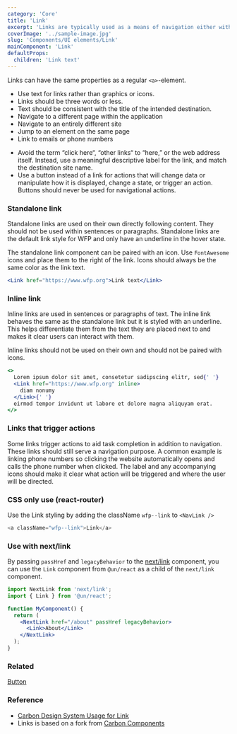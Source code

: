 ```yaml
---
category: 'Core'
title: 'Link'
excerpt: 'Links are typically used as a means of navigation either within the application, to a place outside, or to a resource.'
coverImage: '../sample-image.jpg'
slug: 'Components/UI elements/Link'
mainComponent: 'Link'
defaultProps:
  children: 'Link text'
---
```


Links can have the same properties as a regular `<a>`-element.

<DoUse>

- Use text for links rather than graphics or icons.
- Links should be three words or less.
- Text should be consistent with the title of the intended destination.
- Navigate to a different page within the application
- Navigate to an entirely different site
- Jump to an element on the same page
- Link to emails or phone numbers

</DoUse>

<DoNotUse>

- Avoid the term “click here“, “other links“ to “here,” or the web address itself. Instead, use a meaningful descriptive label for the link, and match the destination site name.
- Use a button instead of a link for actions that will change data or manipulate how it is displayed, change a state, or trigger an action. Buttons should never be used for navigational actions.

</DoNotUse>

### Standalone link

Standalone links are used on their own directly following content. They should not be used within sentences or paragraphs. Standalone links are the default link style for WFP and only have an underline in the hover state.

The standalone link component can be paired with an icon. Use `FontAwesome` icons and place them to the right of the link. Icons should always be the same color as the link text.

```jsx live
<Link href="https://www.wfp.org">Link text</Link>
```

### Inline link

Inline links are used in sentences or paragraphs of text. The inline link behaves the same as the standalone link but it is styled with an underline. This helps differentiate them from the text they are placed next to and makes it clear users can interact with them.

Inline links should not be used on their own and should not be paired with icons.

```jsx live
<>
  Lorem ipsum dolor sit amet, consetetur sadipscing elitr, sed{' '}
  <Link href="https://www.wfp.org" inline>
    diam nonumy
  </Link>{' '}
  eirmod tempor invidunt ut labore et dolore magna aliquyam erat.
</>
```

### Links that trigger actions

Some links trigger actions to aid task completion in addition to navigation. These links should still serve a navigation purpose. A common example is linking phone numbers so clicking the website automatically opens and calls the phone number when clicked. The label and any accompanying icons should make it clear what action will be triggered and where the user will be directed.

### CSS only use (react-router)

Use the Link styling by adding the className `wfp--link` to `<NavLink />`

```js
<a className="wfp--link">Link</a>
```

### Use with next/link

By passing `passHref` and `legacyBehavior` to the [next/link](https://nextjs.org/docs/api-reference/next/link) component, you can use the `Link` component from `@un/react` as a child of the `next/link` component.

```jsx
import NextLink from 'next/link';
import { Link } from '@un/react';

function MyComponent() {
  return (
    <NextLink href="/about" passHref legacyBehavior>
      <Link>About</Link>
    </NextLink>
  );
}
```

### Related

[Button](?path=/docs/components-button--button-regular)

### Reference

- [Carbon Design System Usage for Link](https://www.carbondesignsystem.com/components/link/usage)
- Links is based on a fork from [Carbon Components](https://www.carbondesignsystem.com/components/link/code)
